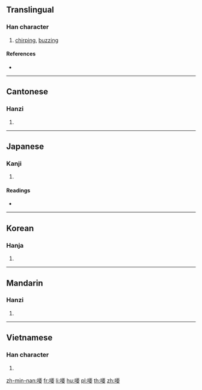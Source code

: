 {{character info/new}}
==Translingual==

===Han character===
{{Han char|rn=30|rad=口|as=09|sn=12|four=61044|canj=RMWV|ids=⿰口要}}

# [[chirping]], [[buzzing]]

====References====
* {{Han ref|kx=0198.230|dkj=03939|dj=0420.110|hdz=10651.070|uh=5593|ud=21907|bh=D86D|bd=55405}}

----

==Cantonese==

===Hanzi===
{{yue-hanzi|jyut=[[jiu1]], [[oe1]]|y=yiu1, eu1}}

# {{defn|lang=yue|sort=口09}}

----

==Japanese==

===Kanji===
{{ja-kanji|grade=|rs=口09}}

# {{defn|lang=ja|sort=口09}}

====Readings====
* {{ja-readings|on=[[えう]] (eu)|kun=[[こえ]] (koe)}}

----

==Korean==

===Hanja===
{{ko-hanja|hangeul=요|rv=yo|mr=yo}}

# {{defn|lang=ko|sort=口09}}

----

==Mandarin==

===Hanzi===
{{cmn-hanzi|pin=[[yāo]] ([[yao1]])|wg=yao<sup>1</sup>}}

# {{defn|lang=cmn|sort=口09}}

----

==Vietnamese==

===Han character===
{{vi-hantu|[[eo]]|rs=口09}}

# {{defn|lang=vi|sort=口09}}

[[zh-min-nan:喓]]
[[fr:喓]]
[[li:喓]]
[[hu:喓]]
[[pl:喓]]
[[th:喓]]
[[zh:喓]]